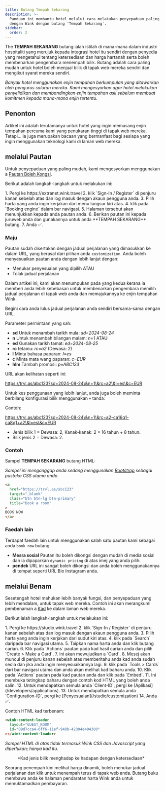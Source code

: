 ```yaml
---
title: Butang Tempah Sekarang
description: >-
  Panduan ini membantu hotel melalui cara melakukan penyepaduan paling mudah
  dengan Wink dengan butang 'Tempah Sekarang'.
sidebar:
  order: 2
---
```


The **TEMPAH SEKARANG** butang ialah istilah di mana-mana dalam industri hospitaliti yang merujuk kepada integrasi hotel itu sendiri dengan penyedia yang mengetahui tentang ketersediaan dan harga hartanah serta boleh membenarkan pengembara menempah bilik. Butang adalah cara paling mudah untuk hotel boleh menjual bilik di tapak web mereka sendiri dan mengikut syarat mereka sendiri.

*Banyak hotel menggunakan enjin tempahan berkumpulan yang ditawarkan oleh pengurus saluran mereka. Kami mengesyorkan agar hotel melakukan penyelidikan dan membandingkan enjin tempahan asli sebelum membuat komitmen kepada mana-mana enjin tertentu.*

## Penonton

Artikel ini adalah terutamanya untuk hotel yang ingin memasang enjin tempahan percuma kami yang penukaran tinggi di tapak web mereka.
Tetapi... ia juga merupakan bacaan yang bermanfaat bagi sesiapa yang ingin menggunakan teknologi kami di laman web mereka.

## melalui Pautan

Untuk penyepaduan yang paling mudah, kami mengesyorkan menggunakan a [Pautan Boleh Kongsi](/studio/shareable-links).

Berikut adalah langkah-langkah untuk melakukan ini:

<Steps>
  1. Pergi ke https://extranet.wink.travel
  2. klik `Sign-In / Register` di penjuru kanan sebelah atas dan log masuk dengan akaun pengguna anda.
  3. Pilih harta yang anda ingin kerjakan dari menu lungsur kiri atas.
  4. klik pada `Booking engine` dalam bar navigasi.
  5. Halaman tersebut akan menunjukkan kepada anda pautan anda.
  6. Berikan pautan ini kepada juruweb anda dan gunakannya untuk anda **TEMPAH SEKARANG** butang.
  7. Anda ✅.
</Steps>


### Maju

Pautan sudah disertakan dengan jadual perjalanan yang dimasukkan ke dalam URL, yang berasal dari pilihan anda `customization`.
Anda boleh menyesuaikan pautan anda dengan lebih lanjut dengan:

* Menukar penyesuaian yang dipilih ATAU
* Tolak jadual perjalanan

Dalam artikel ini, kami akan menumpukan pada yang kedua kerana ia memberi anda lebih kebebasan untuk membenarkan pengembara memilih jadual perjalanan di tapak web anda dan memajukannya ke enjin tempahan Wink.

Begini cara anda lulus jadual perjalanan anda sendiri bersama-sama dengan URL.

Parameter permintaan yang sah:

* **sd** Untuk menambah tarikh mula: *sd=2024-08-24*
* **n** Untuk menambah bilangan malam: *n=1* ATAU
* **ed** Gunakan tarikh tamat: *ed=2024-08-25*
* **rc** tetamu: *rc=a2* (Dewasa: 2)
* **l** Minta bahasa paparan: *l=es*
* **c** Minta mata wang paparan: *c=EUR*
* **hlm** Tambah promosi: *p=ABC123*

URL akan kelihatan seperti ini:

https://trvl.as/abc123?sd=2024-08-24\&n=1\&rc=a2\&l=es\&c=EUR

Untuk kes penggunaan yang lebih lanjut, anda juga boleh meminta berbilang konfigurasi bilik menggunakan `+` tanda:

Contoh:

https://trvl.as/abc123?sd=2024-08-24\&n=1\&rc=a2-ca16q1-ca8q1+a2\&l=es\&c=EUR

* Jenis bilik 1 = Dewasa: 2, Kanak-kanak: 2 = 16 tahun + 8 tahun.
* Bilik jenis 2 = Dewasa: 2.

### Contoh

Sampel **TEMPAH SEKARANG** butang HTML:

*Sampel ini menganggap anda sedang menggunakan [Bootstrap](https://getbootstrap.com) sebagai pustaka CSS utama anda.*

```html
<a
  href="https://trvl.as/abc123"
  target="_blank"
  class="btn btn-lg btn-primary"
  title="Book a room"
>
BOOK NOW
</a>
```

### Faedah lain

Terdapat faedah lain untuk menggunakan salah satu pautan kami sebagai anda `book now` butang.

* **Mesra sosial** Pautan itu boleh dikongsi dengan mudah di media sosial dan ia dipaparkan `dynamic pricing` di atas imej yang anda pilih.
* **pendek** URL ini sangat boleh dikongsi dan anda boleh menggunakannya di tempat seperti URL Bio Instagram anda.

## melalui Benam

Sesetengah hotel mahukan lebih banyak fungsi, dan penyepaduan yang lebih mendalam, untuk tapak web mereka. Contoh ini akan merangkumi pembenaman a [Kad](/studio/cards) ke dalam laman web mereka.

Berikut ialah langkah-langkah untuk melakukan ini:

<Steps>
  1. Pergi ke https://studio.wink.travel
  2. klik `Sign-In / Register` di penjuru kanan sebelah atas dan log masuk dengan akaun pengguna anda.
  3. Pilih harta yang anda ingin kerjakan dari sudut kiri atas.
  4. klik pada `Search` daripada bar navigasi utama.
  5. Taipkan nama harta anda dan klik butang carian.
  6. Klik pada `Actions` pautan pada kad hasil carian anda dan pilih `Create > Make a Card`.
  7. Ini akan mewujudkan a `Card`.
  8. Mesej akan muncul di penjuru kanan sebelah atas memberitahu anda kad anda sudah sedia dan jika anda ingin menyesuaikannya lagi.
  9. klik pada `Tools > Cards` dari bar navigasi utama dan anda akan melihat kad baharu anda.
  10. Klik pada `Actions` pautan pada kad pautan anda dan klik pada `Embed`.
  11. Ini membuka tetingkap baharu dengan contoh kod HTML yang boleh anda salin.
  12. Untuk mendapatkan semula anda `Client-ID`, pergi ke [Aplikasi](/developers/applications).
  13. Untuk mendapatkan semula anda `Configuration-ID`, pergi ke [Penyesuaian](/studio/customization)
  14. Anda ✅.
</Steps>


Contoh HTML kad terbenam:

```html
<wink-content-loader
  layout="GUEST_ROOM"
  id="09d7cca4-6ff6-11ef-949b-42004e494300"
></wink-content-loader>
```

*Sampel HTML di atas tidak termasuk Wink CSS dan Javascript yang diperlukan; hanya kad itu.*

<figure>
  <CloudinaryImage width="350" height="829" resize="scale" quality="best" alt="Pratonton kad" src="academy/card-example" errorImage="noimage_opaque_nyrtl0.png" />

  <figcaption>*Kad jenis bilik menghadap ke hadapan dengan ketersediaan*</figcaption>
</figure>


Seorang penempah kini melihat harga dinamik, boleh menukar jadual perjalanan dan klik untuk menempah terus di tapak web anda. Butang buku membawa anda ke halaman pendaratan harta Wink anda untuk memuktamadkan pembayaran.

